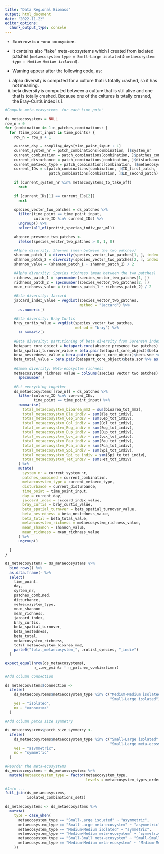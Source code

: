 ```yaml
---
title: "Data Regional Biomass"
output: html_document
date: "2022-11-22"
editor_options: 
  chunk_output_type: console
---
```


-   Each row is a meta-ecosystem.

-   It contains also "fake" meta-ecosystems which I created from isolated patches (`metaecosystem type = Small-Large isolated` & `metaecosystem type = Medium-Medium isolated`).

- Warning appear after the following code, as:
(i) alpha diversity is computed for a culture that is totally crashed, so it has not meaning.
(ii) beta diversity is computed between a culture that is still alive and one that is totally crashed. Because one of the cultures is totally crashed, the Bray-Curtis index is 1.

```r

#Compute meta-ecosystems  for each time point 

ds_metaecosystems = NULL
row_n = 0
for (combination in 1:n_patches_combinations) {
  for (time_point_input in time_points) {
    row_n = row_n + 1
    
    current_day = sampling_days[time_point_input + 1]
    current_system_nr = patch_combinations[combination, ]$system_nr
    current_combination = patch_combinations[combination, ]$patches_combined
    current_disturbance = patch_combinations[combination, ]$disturbance
    current_metaeco_type = patch_combinations[combination, ]$metaecosystem_type
    current_IDs = c(patch_combinations[combination, ]$ID_first_patch,
                    patch_combinations[combination, ]$ID_second_patch)
    
    if (current_system_nr %in% metaecosystems_to_take_off)
      next
    
    if (current_IDs[1] == current_IDs[2])
      next
    
    species_vector_two_patches = ds_patches %>%
      filter(time_point == time_point_input,
             culture_ID %in% current_IDs) %>%
      ungroup() %>%
      select(all_of(protist_species_indiv_per_ml))
    
    absence_presence_two_patches <-
      ifelse(species_vector_two_patches > 0, 1, 0)
    
    #Alpha diversity: Shannon (mean between the two patches)
    shannon_patch_1 = diversity(species_vector_two_patches[1, ], index = "shannon")
    shannon_patch_2 = diversity(species_vector_two_patches[2, ], index = "shannon")
    shannon_value = (shannon_patch_1 + shannon_patch_2) / 2
    
    #Alpha diversity: Species richness (mean between the two patches)
    richness_patch_1 = specnumber(species_vector_two_patches[1, ])
    richness_patch_2 = specnumber(species_vector_two_patches[2, ])
    mean_richness_value = (richness_patch_1 + richness_patch_2) / 2
    
    #Beta diversity: Jaccard
    jaccard_index_value = vegdist(species_vector_two_patches,
                                  method = "jaccard") %>%
      as.numeric()
    
    #Beta diversity: Bray Curtis
    bray_curtis_value = vegdist(species_vector_two_patches,
                                method = "bray") %>%
      as.numeric()
    
    #Beta diversity: partitioning of beta diversity from Sorensen index into turnover (Simpson pair-wise dissimilarity) and nestedness (nestedness-fraction of Sorensen)
    betapart_core_object = betapart.core(absence_presence_two_patches)
    beta_spatial_turnover_value = beta.pair(betapart_core_object)$beta.sim %>% as.double()
    beta_nestedness_value = beta.pair(betapart_core_object)$beta.sne %>% as.double()
    beta_total_value = beta.pair(betapart_core_object)$beta.sor %>% as.double()
    
    #Gamma diversity: Meta-ecosystem richness
    metaecosystem_richness_value = colSums(species_vector_two_patches) %>%
      specnumber()
    
    #Put everything together
    ds_metaecosystems[[row_n]] = ds_patches %>%
      filter(culture_ID %in% current_IDs,
             time_point == time_point_input) %>%
      summarise(
        total_metaecosystem_bioarea_mm2 = sum(bioarea_tot_mm2),
        total_metaecosystem_Ble_indiv = sum(Ble_tot_indiv),
        total_metaecosystem_Cep_indiv = sum(Cep_tot_indiv),
        total_metaecosystem_Col_indiv = sum(Col_tot_indiv),
        total_metaecosystem_Eug_indiv = sum(Eug_tot_indiv),
        total_metaecosystem_Eup_indiv = sum(Eup_tot_indiv),
        total_metaecosystem_Lox_indiv = sum(Lox_tot_indiv),
        total_metaecosystem_Pau_indiv = sum(Pau_tot_indiv),
        total_metaecosystem_Pca_indiv = sum(Pca_tot_indiv),
        total_metaecosystem_Spi_indiv = sum(Spi_tot_indiv),
        total_metaecosystem_Spi_te_indiv = sum(Spi_te_tot_indiv),
        total_metaecosystem_Tet_indiv = sum(Tet_tot_indiv)
      ) %>%
      mutate(
        system_nr = current_system_nr,
        patches_combined = current_combination,
        metaecosystem_type = current_metaeco_type,
        disturbance = current_disturbance,
        time_point = time_point_input,
        day = current_day,
        jaccard_index = jaccard_index_value,
        bray_curtis = bray_curtis_value,
        beta_spatial_turnover = beta_spatial_turnover_value,
        beta_nestedness = beta_nestedness_value,
        beta_total = beta_total_value,
        metaecosystem_richness = metaecosystem_richness_value,
        mean_shannon = shannon_value,
        mean_richness = mean_richness_value
      ) %>%
      ungroup()
    
  }
}

ds_metaecosystems = ds_metaecosystems %>%
  bind_rows() %>%
  as.data.frame() %>%
  select(
    time_point,
    day,
    system_nr,
    patches_combined,
    disturbance,
    metaecosystem_type,
    mean_shannon,
    mean_richness,
    jaccard_index,
    bray_curtis,
    beta_spatial_turnover,
    beta_nestedness,
    beta_total,
    metaecosystem_richness,
    total_metaecosystem_bioarea_mm2,
    paste0("total_metaecosystem_", protist_species, "_indiv")
  )
```

```r
expect_equal(nrow(ds_metaecosystems), 
             n_time_points * n_patches_combinations)
```

```r
#Add column connection

ds_metaecosystems$connection <-
  ifelse(
    ds_metaecosystems$metaecosystem_type %in% c("Medium-Medium isolated",
                                                "Small-Large isolated"),
    yes = "isolated",
    no = "connected"
  )
```

```r
#Add column patch size symmetry

ds_metaecosystems$patch_size_symmetry <-
  ifelse(
    ds_metaecosystems$metaecosystem_type %in% c("Small-Large isolated",
                                                "Small-Large meta-ecosystem"),
    yes = "asymmetric",
    no = "symmetric"
  )

```

```r
#Reorder the meta-ecosystems
ds_metaecosystems = ds_metaecosystems %>%
  mutate(metaecosystem_type = factor(metaecosystem_type,
                                     levels = metaecosystem_types_ordered))
```

```r
#Join ...
full_join(ds_metaecosystems,
          isolated_combinations_sets)
```

```r
ds_metaecosystems <- ds_metaecosystems %>%
  mutate(
    type = case_when(
      metaecosystem_type == "Small-Large isolated" ~ "asymmetric",
      metaecosystem_type == "Small-Large meta-ecosystem" ~ "asymmetric",
      metaecosystem_type == "Medium-Medium isolated" ~ "symmetric",
      metaecosystem_type == "Medium-Medium meta-ecosystem" ~ "symmetric",
      metaecosystem_type == "Small-Small meta-ecosystem" ~ "Small-Small",
      metaecosystem_type == "Medium-Medium meta-ecosystem" ~ "Medium-Medium"
    ))
```


